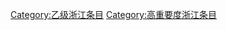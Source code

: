 {{Articles by Quality and Importance|project=浙江|template=浙江专题|_bottom=true|articleonly=true|dispzero=no|linkstyle=}}
[[Category:乙级浙江条目|Category:乙级浙江条目]]
[[Category:高重要度浙江条目|Category:高重要度浙江条目]]